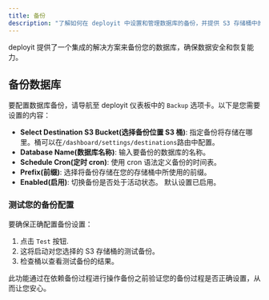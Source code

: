 ---
title: 备份
description: "了解如何在 deployit 中设置和管理数据库的备份，并提供 S3 存储桶中的存储选项。"
---

deployit 提供了一个集成的解决方案来备份您的数据库，确保数据安全和恢复能力。

## 备份数据库

要配置数据库备份，请导航至 deployit 仪表板中的 `Backup` 选项卡。以下是您需要设置的内容：

- **Select Destination S3 Bucket(选择备份位置 S3 桶)**: 指定备份将存储在哪里。桶可以在`/dashboard/settings/destinations`路由中配置。
- **Database Name(数据库名称)**: 输入要备份的数据库的名称。
- **Schedule Cron(定时 cron)**: 使用 cron 语法定义备份的时间表。
- **Prefix(前缀)**: 选择将备份存储在您的存储桶中所使用的前缀。
- **Enabled(启用)**: 切换备份是否处于活动状态。 默认设置已启用。

### 测试您的备份配置

要确保正确配置备份设置：

1. 点击 `Test` 按钮.
2. 这将启动对您选择的 S3 存储桶的测试备份。
3. 检查桶以查看测试备份的结果。

此功能通过在依赖备份过程进行操作备份之前验证您的备份过程是否正确设置，从而让您安心。
